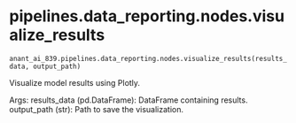 # pipelines.data_reporting.nodes.visualize_results { #src.anant_ai_839.pipelines.data_reporting.nodes.visualize_results }

`anant_ai_839.pipelines.data_reporting.nodes.visualize_results(results_data, output_path)`

Visualize model results using Plotly.

Args:
    results_data (pd.DataFrame): DataFrame containing results.
    output_path (str): Path to save the visualization.